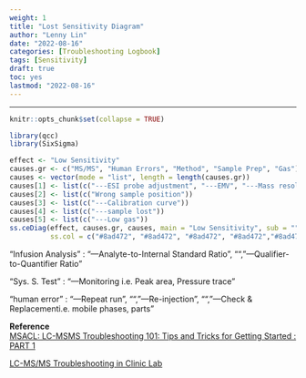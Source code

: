 ```yaml
---
weight: 1
title: "Lost Sensitivity Diagram"
author: "Lenny Lin"
date: "2022-08-16"
categories: [Troubleshooting Logbook]
tags: [Sensitivity]
draft: true
toc: yes
lastmod: "2022-08-16"
---
```



<!--more-->

---

```r
knitr::opts_chunk$set(collapse = TRUE)
```

```r
library(qcc)
library(SixSigma)
```




```r
effect <- "Low Sensitivity"
causes.gr <- c("MS/MS", "Human Errors", "Method", "Sample Prep", "Gas")
causes <- vector(mode = "list", length = length(causes.gr))
causes[1] <- list(c("---ESI probe adjustment", "---EMV", "---Mass resolution", " ", ("---Ion source \n manitenance")))
causes[2] <- list(c("Wrong sample position"))
causes[3] <- list(c("---Calibration curve"))
causes[4] <- list(c("---sample lost"))
causes[5] <- list(c("---Low gas"))
ss.ceDiag(effect, causes.gr, causes, main = "Low Sensitivity", sub = "",
          ss.col = c("#8ad472", "#8ad472", "#8ad472", "#8ad472","#8ad472"))
```

"Infusion Analysis" : "---Analyte-to-Internal Standard Ratio", "","---Qualifier-to-Quantifier Ratio"

"Sys. S. Test" : "---Monitoring \n i.e. Peak area, Pressure trace"

"human error" : "---Repeat run", "", "---Re-injection", "", "---Check & Replacement\n i.e. mobile phases, parts"



**Reference**  
[MSACL: LC-MSMS Troubleshooting 101: Tips and Tricks for Getting Started : PART 1](https://www.msacl.org/index.php?header=Learning_Center&tab=Video_Library&subtab=Search_Video_Library)

[LC-MS/MS Troubleshooting in Clinic Lab](https://fenxihuaxue.netlify.app/docs/01-mass-spec-lc-ms/part-05-troubleshooting/02_lcmsms_clinical_troubleshooting/)
